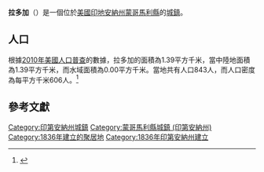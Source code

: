 {{noteTA
|G1=USState
|G2=地名
|G3=Unit
}}
{{Infobox settlement
|name            = 拉多加
|native_name = Ladoga
|settlement_type          = [[鎮|城鎮]]
|image_skyline            = Ladoga-tower.jpg
|imagesize                = 250px
|image_map                = Montgomery County Indiana Incorporated and Unincorporated areas Ladoga Highlighted 1840698.svg
|mapsize                  = 250px
|subdivision_type         = [[世界政區索引|國家]]
|subdivision_type1        = [[美国州份|州份]]
|subdivision_type2        = [[印地安納州行政區劃|縣]]
|subdivision_name         = [[美国|美国]]
|subdivision_name1        = [[印地安納州|印地安納州]]
|subdivision_name2        = [[蒙哥馬利縣_(印地安納州)|蒙哥馬利縣]]
|elevation_ft             = 761
|elevation_m              = 232
|timezone                 = [[北美东部时区|EST]]
|area_total_km2           = 1.39
|area_land_km2            = 1.39
|area_water_km2           = 0.00
|area_total_sq_mi         = 
|area_land_sq_mi          = 
|area_water_sq_mi         = 
|population_as_of         = [[2010年美國人口普查|2010]]
|population_footnotes     = 
|population_total         = 843
|population_density_km2   = auto
|population_density_sq_mi = auto
|utc_offset               = -5
|coordinates              = {{coord|39|54|55|N|86|47|57|W|display=inline,title}}
| coor_pinpoint           = 
| coordinates_footnotes   = 
|timezone_DST             = EST
|utc_offset_DST           = -5
|postal_code_type         = [[美國郵區編號|郵區編號]]
|postal_code              = 47954
|area_code                = [[北美電話區號765|765]]
|blank_name = [[地名信息系统|GNIS ID]]
|blank_info = 437497<ref name="GNIS">{{cite gnis|437497|Ladoga}}</ref>
}}
'''拉多加'''（{{lang-en|Ladoga}}）是一個位於[[美國|美國]][[印地安納州|印地安納州]][[蒙哥馬利縣_(印地安納州)|蒙哥馬利縣]]的[[鎮|城鎮]]。

== 人口 ==
根據[[2010年美國人口普查|2010年美國人口普查]]的數據，拉多加的面積為1.39平方千米，當中陸地面積為1.39平方千米，而水域面積為0.00平方千米。當地共有人口843人，而人口密度為每平方千米606人。<ref name="GR8">{{cite web|url=http://factfinder2.census.gov|publisher=[[美国人口调查局|美国人口调查局]]|accessdate=2011-05-14|title=American FactFinder|archive-date=2013-09-11|archive-url=https://web.archive.org/web/20130911234518/http://factfinder2.census.gov/|dead-url=no}}</ref>

== 參考文獻 ==
{{reflist}}

{{蒙哥馬利縣 (印地安納州)}}
{{Authority control}}

{{DEFAULTSORT:Ladoga, Indiana}}
[[Category:印第安納州城鎮|Category:印第安納州城鎮]]
[[Category:蒙哥馬利縣城鎮_(印第安納州)|Category:蒙哥馬利縣城鎮 (印第安納州)]]
[[Category:1836年建立的聚居地|Category:1836年建立的聚居地]]
[[Category:1836年印第安納州建立|Category:1836年印第安納州建立]]

{{Indiana-geo-stub}}